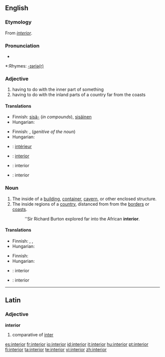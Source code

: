 {{wikipedia|dab=interior}}
==English==

===Etymology===
From {{L.}} ''[[#Latin|interior]]''.

===Pronunciation===
*{{audio|en-us-interior.ogg|Audio (US)}}

*:Rhymes: [[Rhymes:English:-ɪəriə(r)|-ɪəriə(r)]]

===Adjective===
{{en-adj|-}}

# having to do with the inner part of something
# having to do with the inland parts of a country far from the coasts

====Translations====
{{trans-top|having to do with the inner part of something}}
*Finnish: [[sisä-]] (''in compounds''), [[sisäinen]]
*Hungarian: {{t|hu|belső}}
{{trans-mid}}
{{trans-bottom}}

{{trans-top|having to do with the inland parts of a country}}
*Finnish: {{t|fi|sisä-}}, {{t|fi|sisämaa|alt=sisämaan}} (''genitive of the noun'')
*Hungarian: {{t|hu|bel-}}
{{trans-mid}}
{{trans-bottom}}

{{checktrans-top}}
*{{ttbc|French}}: [[intérieur]] {{m}}
*{{ttbc|Portuguese}}: [[interior]] {{m}}
{{checktrans-mid}}
*{{ttbc|Interlingua}}: interior
*{{ttbc|Spanish}}: interior {{m}}
{{checktrans-bottom}}

===Noun===
{{en-noun}}

# The inside of a [[building]], [[container]], [[cavern]], or other enclosed structure.
# The inside regions of a [[country]], distanced from from the [[border]]s or [[coast]]s.
#:''Sir Richard Burton explored far into the African '''interior'''.

====Translations====
{{trans-top|the inside of an enclosed structure}}
*Finnish: {{t|fi|sisätila}}, {{t|fi|sisus}}, {{t|fi|sisäpuoli}}
*Hungarian: {{t|hu|belső}}
{{trans-mid}}
{{trans-bottom}}

{{trans-top|the inside regions of a country}}
*Finnish: {{t|fi|sisämaa}}
*Hungarian: {{t|hu|belterület}}
{{trans-mid}}
{{trans-bottom}}

{{checktrans-top}}
*{{ttbc|Interlingua}}: interior
*{{ttbc|Spanish}}: interior {{m}}
{{checktrans-bottom}}

----

==Latin==

===Adjective===
'''interior'''

# comparative of [[inter#Latin|inter]]

[[es:interior]]
[[fr:interior]]
[[io:interior]]
[[id:interior]]
[[it:interior]]
[[hu:interior]]
[[pt:interior]]
[[fi:interior]]
[[ta:interior]]
[[te:interior]]
[[vi:interior]]
[[zh:interior]]